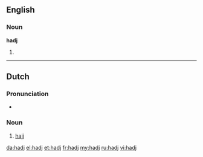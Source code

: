 ==English==

===Noun===
'''hadj'''

# {{alternative spelling of|hajj}}

----

==Dutch==

===Pronunciation===
* {{IPA|/hɑdʒ/}}

===Noun===
{{nl-noun|m|-|-}}

# {{Islam|lang=nl}} [[hajj]]

[[da:hadj]]
[[el:hadj]]
[[et:hadj]]
[[fr:hadj]]
[[my:hadj]]
[[ru:hadj]]
[[vi:hadj]]
